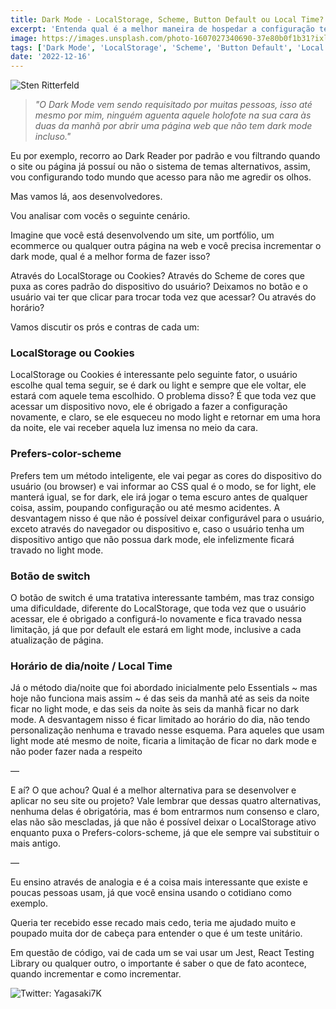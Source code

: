 ```yaml
---
title: Dark Mode - LocalStorage, Scheme, Button Default ou Local Time?
excerpt: 'Entenda qual é a melhor maneira de hospedar a configuração temática de sua aplicação'
image: https://images.unsplash.com/photo-1607027340690-37e80b0f1b31?ixlib=rb-4.0.3&ixid=MnwxMjA3fDB8MHxwaG90by1wYWdlfHx8fGVufDB8fHx8&auto=format&fit=crop&w=773&q=80
tags: ['Dark Mode', 'LocalStorage', 'Scheme', 'Button Default', 'Local Time']
date: '2022-12-16'
---
```


![](https://images.unsplash.com/photo-1607027340690-37e80b0f1b31?ixlib=rb-4.0.3&ixid=MnwxMjA3fDB8MHxwaG90by1wYWdlfHx8fGVufDB8fHx8&auto=format&fit=crop&w=773&q=80 "Sten Ritterfeld")

> _"O Dark Mode vem sendo requisitado por muitas pessoas, isso até mesmo por mim, ninguém aguenta aquele holofote na sua cara às duas da manhã por abrir uma página web que não tem dark mode incluso."_

Eu por exemplo, recorro ao Dark Reader por padrão e vou filtrando quando o site ou página já possuí ou não o sistema de temas alternativos, assim, vou configurando todo mundo que acesso para não me agredir os olhos.

Mas vamos lá, aos desenvolvedores.

Vou analisar com vocês o seguinte cenário.

Imagine que você está desenvolvendo um site, um portfólio, um ecommerce ou qualquer outra página na web e você precisa incrementar o dark mode, qual é a melhor forma de fazer isso?

Através do LocalStorage ou Cookies? Através do Scheme de cores que puxa as cores padrão do dispositivo do usuário? Deixamos no botão e o usuário vai ter que clicar para trocar toda vez que acessar? Ou através do horário?

<!--truncate-->

Vamos discutir os prós e contras de cada um:

### LocalStorage ou Cookies

LocalStorage ou Cookies é interessante pelo seguinte fator, o usuário escolhe qual tema seguir, se é dark ou light e sempre que ele voltar, ele estará com aquele tema escolhido. O problema disso? É que toda vez que acessar um dispositivo novo, ele é obrigado a fazer a configuração novamente, e claro, se ele esqueceu no modo light e retornar em uma hora da noite, ele vai receber aquela luz imensa no meio da cara.

### Prefers-color-scheme

Prefers tem um método inteligente, ele vai pegar as cores do dispositivo do usuário (ou browser) e vai informar ao CSS qual é o modo, se for light, ele manterá igual, se for dark, ele irá jogar o tema escuro antes de qualquer coisa, assim, poupando configuração ou até mesmo acidentes. A desvantagem nisso é que não é possível deixar configurável para o usuário, exceto através do navegador ou dispositivo e, caso o usuário tenha um dispositivo antigo que não possua dark mode, ele infelizmente ficará travado no light mode.

### Botão de switch

O botão de switch é uma tratativa interessante também, mas traz consigo uma dificuldade, diferente do LocalStorage, que toda vez que o usuário acessar, ele é obrigado a configurá-lo novamente e fica travado nessa limitação, já que por default ele estará em light mode, inclusive a cada atualização de página.

### Horário de dia/noite / Local Time

Já o método dia/noite que foi abordado inicialmente pelo Essentials ~ mas hoje não funciona mais assim ~ é das seis da manhã até as seis da noite ficar no light mode, e das seis da noite às seis da manhã ficar no dark mode. A desvantagem nisso é ficar limitado ao horário do dia, não tendo personalização nenhuma e travado nesse esquema. Para aqueles que usam light mode até mesmo de noite, ficaria a limitação de ficar no dark mode e não poder fazer nada a respeito

—

E aí? O que achou? Qual é a melhor alternativa para se desenvolver e aplicar no seu site ou projeto? Vale lembrar que dessas quatro alternativas, nenhuma delas é obrigatória, mas é bom entrarmos num consenso e claro, elas não são mescladas, já que não é possível deixar o LocalStorage ativo enquanto puxa o Prefers-colors-scheme, já que ele sempre vai substituir o mais antigo.

—

Eu ensino através de analogia e é a coisa mais interessante que existe e poucas pessoas usam, já que você ensina usando o cotidiano como exemplo.

Queria ter recebido esse recado mais cedo, teria me ajudado muito e poupado muita dor de cabeça para entender o que é um teste unitário.

Em questão de código, vai de cada um se vai usar um Jest, React Testing Library ou qualquer outro, o importante é saber o que de fato acontece, quando incrementar e como incrementar.

![Twitter: Yagasaki7K](https://miro.medium.com/max/640/1*Zp-46WgD9XLCn-1iwdaIjQ.webp?ref=yagasaki.dev/blog)
